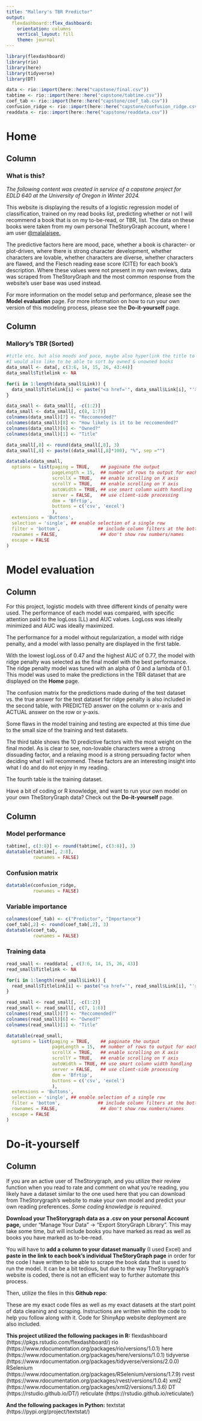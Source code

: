 ---
title: "Mallory's TBR Predictor"
output: 
  flexdashboard::flex_dashboard:
    orientation: columns
    vertical_layout: fill
    theme: journal
---

```{r setup, include=FALSE}
library(flexdashboard)
library(rio)
library(here)
library(tidyverse)
library(DT)

data <- rio::import(here::here("capstone/final.csv"))
tabtime <- rio::import(here::here("capstone/tabtime.csv"))
coef_tab <- rio::import(here::here("capstone/coef_tab.csv"))
confusion_ridge <- rio::import(here::here("capstone/confusion_ridge.csv"))
readdata <- rio::import(here::here("capstone/readdata.csv"))
```

Home {data-navmenu="Home"}
======= 

Column {data-width=250}
-----------------------------------------------------------------------

### What is this?
_The following content was created in service of a capstone project for EDLD 640 at the University of Oregon in Winter 2024._

This website is displaying the results of a logistic regression model of classification, trained on my read books list, predicting whether or not I will recommend a book that is on my to-be-read, or TBR, list. The data on these books were taken from my own personal TheStoryGraph account, where I am user <a href="https://app.thestorygraph.com/profile/malalaisee">@malalaisee.</a>

The predictive factors here are mood, pace, whether a book is character- or plot-driven, where there is strong character development, whether characters are lovable, whether characters are diverse, whether characters are flawed, and the Flesch reading ease score (CITE) for each book's description. Where these values were not present in my own reviews, data was scraped from TheStoryGraph and the most common response from the website's user base was used instead. 

For more information on the model setup and performance, please see the **Model evaluation** page. 
For more information on how to run your own version of this modeling process, please see the **Do-it-yourself** page. 


Column {data-width=750}
-----------------------------------------------------------------------

### Mallory's TBR (Sorted)

```{r}
#title etc. but also moods and pace, maybe also hyperlink the title to the book page?
#I would also like to be able to sort by owned & unowned books
data_small <- data[, c(3:6, 14, 15, 26, 43:44)]
data_small$Titlelink <- NA

for(i in 1:length(data_small$Link)) {
  data_small$Titlelink[i] <- paste("<a href='", data_small$Link[i], "'>", data_small$Title[i], "</a>", sep="")
}

data_small <- data_small[, -c(1:2)]
data_small <- data_small[, c(8, 1:7)]
colnames(data_small)[7] <- "Reccomended?"
colnames(data_small)[8] <- "How likely is it to be reccomended?"
colnames(data_small)[6] <- "Owned?"
colnames(data_small)[1] <- "Title"

data_small[,8] <- round(data_small[,8], 3)
data_small[,8] <- paste((data_small[,8]*100), "%", sep ="")

```

```{r}
datatable(data_small,
  options = list(paging = TRUE,    ## paginate the output
                 pageLength = 15,  ## number of rows to output for each page
                 scrollX = TRUE,   ## enable scrolling on X axis
                 scrollY = TRUE,   ## enable scrolling on Y axis
                 autoWidth = TRUE, ## use smart column width handling
                 server = FALSE,   ## use client-side processing
                 dom = 'Bfrtip',
                 buttons = c('csv', 'excel')
                 ),
  extensions = 'Buttons',
  selection = 'single', ## enable selection of a single row
  filter = 'bottom',              ## include column filters at the bottom
  rownames = FALSE,                ## don't show row numbers/names
  escape = FALSE
)
```


Model evaluation {data-navmenu="Model evaluation"}
======= 
Column{data-width=200}
-----------------------------------------------------------------------
For this project, logistic models with three different kinds of penalty were used. The performance of each model was compared, with specific attention paid to the logLoss (LL) and AUC values. LogLoss was ideally minimized and AUC was ideally maximized. 

The performance for a model without regularization, a model with ridge penalty, and a model with lasso penalty are displayed in the first table.

With the lowest logLoss of 0.47 and the highest AUC of 0.77, the model with ridge penalty was selected as the final model with the best performance. The ridge penalty model was tuned with an alpha of 0 and a lambda of 0.1. This model was used to make the predictions in the TBR dataset that are displayed on the **Home** page. 

The confusion matrix for the predictions made during of the test dataset vs. the true answer for the test dataset for ridge penalty is also included in the second table, with PREDICTED answer on the column or x-axis and ACTUAL answer on the row or y-axis.

Some flaws in the model training and testing are expected at this time due to the small size of the training and test datasets.

The third table shows the 10 predictive factors with the most weight on the final model. As is clear to see, non-lovable characters were a strong dissuading factor, and a relaxing mood is a strong persuading factor when deciding what I will recommend. These factors are an interesting insight into what I do and do not enjoy in my reading.

The fourth table is the training dataset.

Have a bit of coding or R knowledge, and want to run your own model on your own TheStoryGraph data? Check out the **Do-it-yourself** page.

Column {.tabset}
-----------------------------------------------------------------------
### Model performance
```{r}
tabtime[, c(3:8)] <- round(tabtime[, c(3:8)], 3)
datatable(tabtime[, 2:8],
          rownames = FALSE)
```


### Confusion matrix
```{r}
datatable(confusion_ridge,
          rownames = FALSE)
```

### Variable importance
```{r}
colnames(coef_tab) <- c("Predictor", "Importance")
coef_tab[,2] <- round(coef_tab[,2], 3)
datatable(coef_tab,
          rownames = FALSE)
```

### Training data

```{r}
read_small <- readdata[ , c(3:6, 14, 15, 26, 43)]
read_small$Titlelink <- NA

for(i in 1:length(read_small$Link)) {
  read_small$Titlelink[i] <- paste("<a href='", read_small$Link[i], "'>", read_small$Title[i], "</a>", sep="")
}

read_small <- read_small[, -c(1:2)]
read_small <- read_small[, c(7, 1:6)]
colnames(read_small)[7] <- "Reccomended?"
colnames(read_small)[6] <- "Owned?"
colnames(read_small)[1] <- "Title"

```
```{r}
datatable(read_small,
  options = list(paging = TRUE,    ## paginate the output
                 pageLength = 15,  ## number of rows to output for each page
                 scrollX = TRUE,   ## enable scrolling on X axis
                 scrollY = TRUE,   ## enable scrolling on Y axis
                 autoWidth = TRUE, ## use smart column width handling
                 server = FALSE,   ## use client-side processing
                 dom = 'Bfrtip',
                 buttons = c('csv', 'excel')
                 ),
  extensions = 'Buttons',
  selection = 'single', ## enable selection of a single row
  filter = 'bottom',              ## include column filters at the bottom
  rownames = FALSE,                ## don't show row numbers/names
  escape = FALSE
)
```



 
Do-it-yourself {data-navmenu="Do-it-yourself"}
======= 

Column
------------------------------------------
If you are an active user of TheStorygraph, and you utilize their review function when you read to rate and comment on what you're reading, you likely have a dataset similar to the one used here that you can download from TheStorygraph's website to make your own model and predict your own reading preferences. _Some coding knowledge is required._

**Download your TheStorygraph data as a .csv on your personal Account page,** under "Manage Your Data" -> "Export StoryGraph Library". This may take some time, but will include books you have marked as read as well as books you have marked as to-be-read.

You will have to **add a column to your dataset manually** (I used Excel) and **paste in the link to each book's individual TheStoryGraph page** in order for the code I have written to be able to scrape the book data that is used to run the model. It can be a bit tedious, but due to the way TheStorygraph's website is coded, there is not an efficient way to further automate this process.

Then, utilize the files in this **Github repo**:

These are my exact code files as well as my exact datasets at the start point of data cleaning and scraping. Instructions are written within the code to help you follow along with it. Code for ShinyApp website deployment are also included.



**This project utilized the following packages in R:**
flexdashboard (https://pkgs.rstudio.com/flexdashboard/)
rio (https://www.rdocumentation.org/packages/rio/versions/1.0.1)
here (https://www.rdocumentation.org/packages/here/versions/1.0.1)
tidyverse (https://www.rdocumentation.org/packages/tidyverse/versions/2.0.0)
RSelenium (https://www.rdocumentation.org/packages/RSelenium/versions/1.7.9)
rvest (https://www.rdocumentation.org/packages/rvest/versions/1.0.4)
xml2 (https://www.rdocumentation.org/packages/xml2/versions/1.3.6)
DT (https://rstudio.github.io/DT/)
reticulate (https://rstudio.github.io/reticulate/)

**And the following packages in Python:**
textstat (https://pypi.org/project/textstat/)


